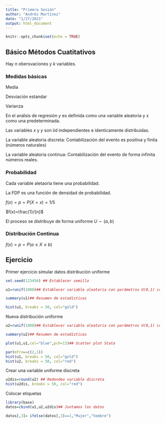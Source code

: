 ```yaml
---
title: "Primera Sesión"
author: "Andrés Martínez"
date: "1/27/2021"
output: html_document
---
```


```r
knitr::opts_chunk$set(echo = TRUE)
```

## Básico Métodos Cuatitativos 

Hay $n$ obersvaciones y $k$ variables.

### Medidas básicas

Media
\begin{equation}
\overline{x}=\sum_{i=1}^{n} \frac{x_{i}}{n}
\end{equation}

Desviación estandar

\begin{equation}
s=\sum_{i=1}^{n} \sqrt{(x_{i}-\overline{x})^{2}}
\end{equation}

Varianza


\begin{equation}
s^{2}=\sum_{i=1}^{n} (x_{i}-\overline{x})^{2}
\end{equation}


En el análsis de regresión $y$ es definida como una variable aleatoria y $x$ como una predeterminada.

Las variables $x$ y $y$ son iid independientes e identicamente distribuidas.

La variable aleatoria discreta: Contabilización del evento es positiva y finita (números naturales)

La variable aleatoria continua: Contabilización del evento de forma infinita números reales.

### Probabilidad


\begin{equation}
P=\frac{Evento Favorable}{Evento Posible}
\end{equation}

Cada variable aletaoria tiene una probabilidad.

La FDP es una función  de densidad de probabilidad.


$f(x) =p=P(X=x)=1/5$

$f(x)=\frac{1}/{n}$

El proceso se distribuye de forma uniforme $U\sim(a,b)$


### Distribución Continua

$f(x)=p=P(a \leq X \leq b)$



## Ejercicio

Primer ejercicio simular datos distribución uniforme

```r
set.seed(123456) ## Establecer semilla

u1=runif(1000)## Establecer variable aleatoria con parámetros U(0,1) con 1000 observaciones

summary(u1)## Resumen de estadísticas

```

```r
hist(u1, breaks = 50, col="gold")
```

Nueva distribución uniforme

```r

u2=runif(1000)## Establecer variable aleatoria con parámetros U(0,1) con 1000 observaciones

summary(u2)## Resumen de estadísticas

```

```r
plot(u1,u1,col="blue",pch=13)## Scatter plot Stata
```

```r
par(mfrow=c(2,1))
hist(u1, breaks = 50, col="gold")
hist(u2, breaks = 50, col="red")


```

Crear una variable uniforme discreta




```r
u2dis=round(u2) ## Redondeo variable discreta
hist(u2dis, breaks = 50, col="red")
```


Colocar etiquetas

```r
library(base)
datos=cbind(u1,u2,u2dis)## Juntamos los datos

datos[,3]= ifelse(datos[,3]==1,"Mujer","hombre")

```

